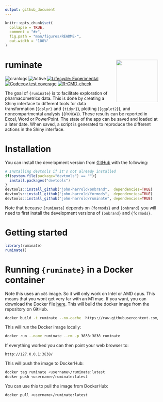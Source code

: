 ```yaml
---
output: github_document
---
```


<!-- README.md is generated from README.Rmd. Please edit that file -->

```r
knitr::opts_chunk$set(
  collapse = TRUE,
  comment = "#>",
  fig.path = "man/figures/README-",
  out.width = "100%"
)
```

# ruminate <img src="man/figures/logo.png" align="right" height="138.5" />

![cranlogs](https://cranlogs.r-pkg.org/badges/ruminate)
![Active](https://www.repostatus.org/badges/latest/active.svg)
[![Lifecycle: Experimental](https://img.shields.io/badge/lifecycle-experimental-orange.svg)](https://lifecycle.r-lib.org/articles/stages.html)
[![Codecov test coverage](https://codecov.io/gh/john-harrold/ruminate/branch/master/graph/badge.svg)](https://app.codecov.io/gh/john-harrold/ruminate?branch=master)
[![R-CMD-check](https://github.com/john-harrold/ruminate/actions/workflows/R-CMD-check.yaml/badge.svg)](https://github.com/john-harrold/ruminate/actions/workflows/R-CMD-check.yaml)

The goal of `{ruminate}` is to facilitate exploration of pharmacometrics data. This is done by creating a Shiny interface to different tools for data transformation (`{dplyr}` and `{tidyr}`), plotting (`{ggplot2}`), and noncompartmental analysis (`{PKNCA}`). These results can be reported in Excel, Word or PowerPoint. The state of the app can be saved and loaded at a later date. When saved, a script is generated to reproduce the different actions in the Shiny interface.

# Installation
<!---
You can install the released version of ``rumiante`` from [CRAN](https://cran.r-project.org/package=ruminate) with:

``` r
install.packages("ruminate")
```
--->


You can install the development version from [GitHub](https://github.com/john-harrold/ruminate/) with the following:

``` r
# Installing devtools if it's not already installed
if(system.file(package="devtools") == ""){
  install.packages("devtools") 
}
devtools::install_github("john-harrold/onbrand",  dependencies=TRUE)
devtools::install_github("john-harrold/formods",  dependencies=TRUE)
devtools::install_github("john-harrold/ruminate", dependencies=TRUE)
```

Note that because `{ruminate}` depends on `{formods}` and `{onbrand}` you will need to first install the development versions of `{onbrand}` and `{formods}`.

# Getting started


``` r 
library(ruminate)
ruminate()
```

# Running `{ruminate}` in a Docker container

Note this uses an `x86` image. So it will only work on Intel or AMD cpus. This means that you wont get very far with an M1 mac.  If you want, you can download the Docker file [here](https://raw.githubusercontent.com/john-harrold/ruminate/main/inst/docker/local_container). This will build the docker image from the repository on GitHub.

```bash
docker build -t ruminate --no-cache  https://raw.githubusercontent.com/john-harrold/ruminate/main/inst/docker/local_container
```
This will run the Docker image locally:

```bash
docker run --name ruminate --rm -p 3838:3838 ruminate
```

If everything worked you can then point your web browser to:

```
http://127.0.0.1:3838/
```

This will push the image to DockerHub:

```bash
docker tag ruminate <username>/ruminate:latest
docker push <username>/ruminate:latest
```

You can use this to pull the image from DockerHub:

```bash
docker pull <username>/ruminate:latest
```

